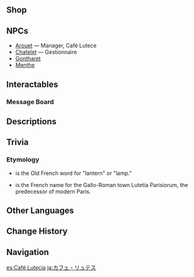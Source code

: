 {{Location Infobox
|image        = <gallery>
NPC Location Arouet Context.png|Exterior
Point of Interest Café Lutece Map Location.png|Map
</gallery>
|type         = Point of Interest
|type2        = Restaurant
|region       = Fontaine
|area         = Court of Fontaine Region
|subarea      = Court of Fontaine
|poi          = Court of Fontaine: Vasari Passage
}}
{{Location Intro|description=<p>{{If Self|Café Lutece|It|Café Lutece}} is run by [[Arouet]] and is the main restaurant for [[Fontaine]].</p>}}

==Shop==
{{Vendor|Arouet}}

==NPCs==
* [[Arouet]] &mdash; Manager, Café Lutece
* [[Chatelet]] &mdash; Gestionnaire
* [[Gontharet]]
* [[Menthe]]

==Interactables==
===Message Board===
{{Main|Café Lutece Message Board}}

==Descriptions==
{{Description|The most popular café in the Vasari Passage, its delicious coffee and snacks have entered plaudits from customers from all walks of life. The owner encourages customers from all backgrounds to freely and comfortably discuss philosophy and other topics as they enjoy their coffee. Anyone may participate, and no topic is forbidden, with the exception of "death".|[[Map]] description}}
<!--
==Gallery==

-->
==Trivia==
===Etymology===
* {{Wt|lucerne#Old_French|''Lucerne''}} is the Old French word for "lantern" or "lamp."
* {{Wt|Lutèce#French|''Lutèce''}} is the French name for the Gallo-Roman town Lutetia Parisiorum, the predecessor of modern Paris.

==Other Languages==
{{Other Languages
|default_hidden = 1
|en      = Café Lutece
|zhs     = 露泽咖啡厅
|zhs_rm  = Lùzé Kāfēi-tīng
|zht     = 咖啡廳・露澤
|zht_rm  = Kāfēi-tīng - Lùzé
|ja      = カフェ・リュテス
|ja_rm   = Kafe Ryutesu
|ko      = 뤼테스 카페
|ko_rm   = 
|es      = Café Lutecia
|fr      = Café Lutèce
|ru      = Кафе «Лютес»
|th      = ร้านกาแฟ Lutece
|th_rm   = Ran-ka-fae Lutece
|vi      = Tiệm Cà Phê Lutece
|de      = Café Lutèce
|id      = Café Lutece
|pt      = Café Lutece
|tr      = Lutece Kafe
|it      = Café Lutèce
}}

==Change History==
{{Change History|4.0}}
<!--
==References==
{{Reflist}}
-->
==Navigation==
{{PoI Navbox|Fontaine}}

[[es:Café Lutecia]]
[[ja:カフェ・リュテス]]